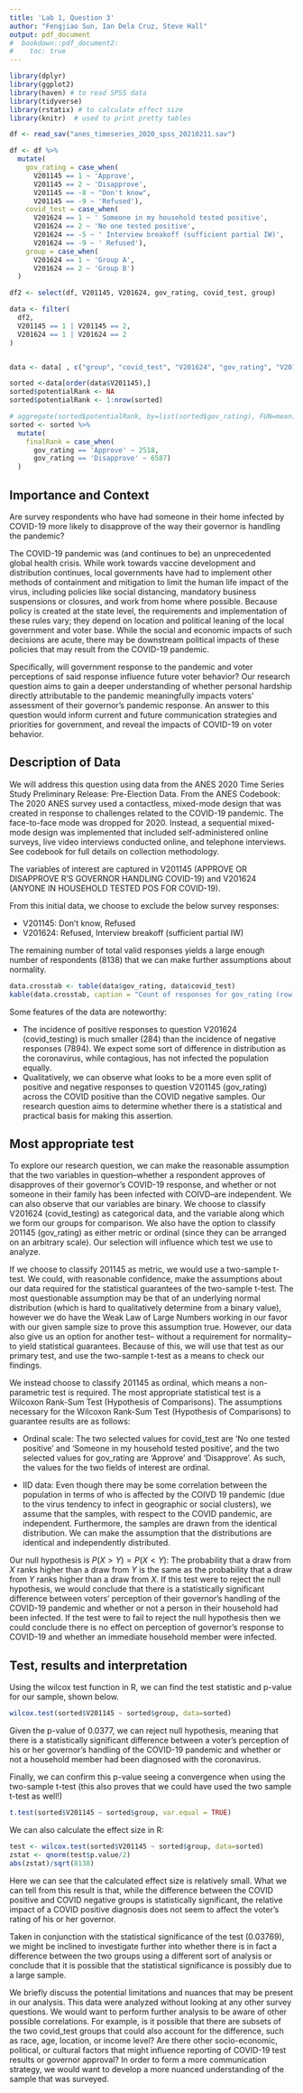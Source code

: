 ```yaml
---
title: 'Lab 1, Question 3'
author: "Fengjiao Sun, Ian Dela Cruz, Steve Hall"
output: pdf_document
#  bookdown::pdf_document2: 
#    toc: true
---
```




```r
library(dplyr)
library(ggplot2) 
library(haven) # to read SPSS data
library(tidyverse)
library(rstatix) # to calculate effect size
library(knitr)  # used to print pretty tables
```

```r
df <- read_sav("anes_timeseries_2020_spss_20210211.sav")
```

```r
df <- df %>% 
  mutate(
    gov_rating = case_when(
      V201145 == 1 ~ 'Approve', 
      V201145 == 2 ~ 'Disapprove', 
      V201145 == -8 ~ "Don't know", 
      V201145 == -9 ~ 'Refused'), 
    covid_test = case_when(
      V201624 == 1 ~ ' Someone in my household tested positive', 
      V201624 == 2 ~ 'No one tested positive', 
      V201624 == -5 ~ ' Interview breakoff (sufficient partial IW)', 
      V201624 == -9 ~ ' Refused'),
    group = case_when(
      V201624 == 1 ~ 'Group A', 
      V201624 == 2 ~ 'Group B')
  )
```


```r
df2 <- select(df, V201145, V201624, gov_rating, covid_test, group)

data <- filter(
  df2,
  V201145 == 1 | V201145 == 2,
  V201624 == 1 | V201624 == 2
)


data <- data[ , c("group", "covid_test", "V201624", "gov_rating", "V201145")] 
```

```r
sorted <-data[order(data$V201145),]
sorted$potentialRank <- NA
sorted$potentialRank <- 1:nrow(sorted)

# aggregate(sorted$potentialRank, by=list(sorted$gov_rating), FUN=mean) # used to validate W by hand.
sorted <- sorted %>% 
  mutate(
    finalRank = case_when(
      gov_rating == 'Approve' ~ 2518, 
      gov_rating == 'Disapprove' ~ 6587)
  )
```

## Importance and Context
<!-- Explain why the reader should care about your research question. -->
Are survey respondents who have had someone in their home infected by COVID-19 more likely to disapprove of the way their governor is handling the pandemic?

The COVID-19 pandemic was (and continues to be) an unprecedented global health crisis. While work towards vaccine development and distribution continues, local governments have had to implement other methods of containment and mitigation to limit the human life impact of the virus, including policies like social distancing, mandatory business suspensions or closures, and work from home where possible. Because  policy is created at the state level, the requirements and implementation of these rules vary; they depend on location and political leaning of the local government and voter base. While the social and economic impacts of such decisions are acute, there may be downstream political impacts of these policies that may result from the COVID-19 pandemic.

Specifically, will government response to the pandemic and voter perceptions of said response influence future voter behavior? Our research question aims to gain a deeper understanding of whether personal hardship directly attributable to the pandemic meaningfully impacts voters' assessment of their governor's pandemic response. An answer to this question would inform current and future communication strategies and priorities for government, and reveal the impacts of COVID-19 on voter behavior.


## Description of Data
<!-- Explain how your research question is operationalized, including whether the variables you create are appropriate to study the concepts in question. --> 
We will address this question using data from the ANES 2020 Time Series Study Preliminary Release: Pre-Election Data. From the ANES Codebook: The 2020 ANES survey used a contactless, mixed-mode design that was created in response to challenges related to the COVID-19 pandemic. The face-to-face mode was dropped for 2020. Instead, a sequential mixed-mode design was implemented that included self-administered online surveys, live video interviews conducted online, and telephone interviews. See codebook for full details on collection methodology.


<!-- What are some basic features of the data distribution? --> 
The variables of interest are captured in V201145 (APPROVE OR DISAPPROVE R’S GOVERNOR HANDLING COVID-19) and V201624 (ANYONE IN HOUSEHOLD TESTED POS FOR COVID-19).


<!-- What changes do you make to the data and why? --> 
From this initial data, we choose to exclude the below survey responses:

- V201145: Don't know, Refused
- V201624: Refused, Interview breakoff (sufficient partial IW)

The remaining number of total valid responses yields a large enough number of respondents (8138) that we can make further assumptions about normality.

```r
data.crosstab <- table(data$gov_rating, data$covid_test)
kable(data.crosstab, caption = "Count of responses for gov_rating (row) and covid_test (col)")
```

Some features of the data are noteworthy:

- The incidence of positive responses to question V201624 (covid_testing) is much smaller (284) than the incidence of negative responses (7894). We expect some sort of difference in distribution as the coronavirus, while contagious, has not infected the population equally.
- Qualitatively, we can observe what looks to be a more even split of positive and negative responses to question V201145 (gov_rating) across the COVID positive than the COVID negative samples. Our research question aims to determine whether there is a statistical and practical basis for making this assertion.


## Most appropriate test 
<!-- Explain which test is the most appropriate to answer your question and why it is the most appropriate --> 

To explore our research question, we can make the reasonable assumption that the two variables in question--whether a respondent approves of disapproves of their governor's COVID-19 response, and whether or not someone in their family has been infected with COIVD--are independent.  We can also observe that our variables are binary. We choose to classify V201624 (covid_testing) as categorical data, and the variable along which we form our groups for comparison. We also have the option to classify 201145 (gov_rating) as either metric or ordinal (since they can be arranged on an arbitrary scale). Our selection will influence which test we use to analyze.

If we choose to classify 201145 as metric, we would use a two-sample t-test. We could, with reasonable confidence, make the assumptions about our data required for the statistical guarantees of the two-sample t-test. The most questionable assumption may be that of an underlying normal distribution (which is hard to qualitatively determine from a binary value), however we do have the Weak Law of Large Numbers working in our favor with our given sample size to prove this assumption true. However, our data also give us an option for another test-- without a requirement for normality--to yield statistical guarantees. Because of this, we will use that test as our primary test, and use the two-sample t-test as a means to check our findings.

<!-- List every assumption that your test requires and evaluate it. -->
We instead choose to classify 201145 as ordinal, which means a non-parametric test is required. The most appropriate statistical test is a Wilcoxon Rank-Sum Test (Hypothesis of Comparisons). The assumptions necessary for the Wilcoxon Rank-Sum Test (Hypothesis of Comparisons) to guarantee results are as follows:

- Ordinal scale: The two selected values for covid_test are 'No one tested positive' and 'Someone in my household tested positive', and the two selected values for gov_rating are 'Approve' and 'Disapprove'. As such, the values for the two fields of interest are ordinal.

- IID data: Even though there may be some correlation between the population in terms of who is affected by the COIVD 19 pandemic (due to the virus tendency to infect in geographic or social clusters), we assume that the samples, with respect to the COVID pandemic, are independent. Furthermore, the samples are drawn from the identical distribution. We can make the assumption that the distributions are identical and independently distributed.

<!-- Discussion on significance of results. -->
Our null hypothesis is $P(X>Y) = P(X<Y)$: The probability that a draw from $X$ ranks higher than a draw from $Y$ is the same as the probability that a draw from $Y$ ranks higher than a draw from $X$. If this test were to reject the null hypothesis, we would conclude that there is a statistically significant difference between voters' perception of their governor's handling of the COVID-19 pandemic and whether or not a person in their household had been infected. If the test were to fail to reject the null hypothesis then we could conclude there is no effect on perception of governor's response to COVID-19 and whether an immediate household member were infected.

## Test, results and interpretation
<!-- What are the results of your test? --> 
Using the wilcox test function in R, we can find the test statistic and p-value for our sample, shown below.

```r
wilcox.test(sorted$V201145 ~ sorted$group, data=sorted)
```

Given the p-value of $0.0377$, we can reject null hypothesis, meaning that there is a statistically significant difference between a voter's perception of his or her governor's handling of the COVID-19 pandemic and whether or not a household member had been diagnosed with the coronavirus.

Finally, we can confirm this p-value seeing a convergence when using the two-sample t-test (this also proves that we could have used the two sample t-test as well!)

```r
t.test(sorted$V201145 ~ sorted$group, var.equal = TRUE)
```


<!-- What do the results of this test mean? What is the practical significance? -->

We can also calculate the effect size in R:
```r
test <- wilcox.test(sorted$V201145 ~ sorted$group, data=sorted)
zstat <- qnorm(test$p.value/2)
abs(zstat)/sqrt(8138)
```

Here we can see that the calculated effect size is relatively small. What we can tell from this result is that, while the difference between the COVID positive and COVID negative groups is statistically significant, the relative impact of a COVID positive diagnosis does not seem to affect the voter's rating of his or her governor.

Taken in conjunction with the statistical significance of the test ($0.03769$), we might be inclined to investigate further into whether there is in fact a difference between the two groups using a different sort of analysis or conclude that it is possible that the statistical significance is possibly due to a large sample.

We briefly discuss the potential limitations and nuances that may be present in our analysis. This data were analyzed without looking at any other survey questions. We would want to perform further analysis to be aware of other possible correlations. For example, is it possible that there are subsets of the two covid_test groups that could also account for the difference, such as race, age, location, or income level? Are there other socio-economic, political, or cultural factors that might influence reporting of COVID-19 test results or governor approval? In order to form a more communication strategy, we would want to develop a more nuanced understanding of the sample that was surveyed.